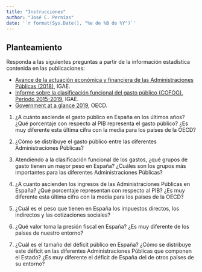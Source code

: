 ```yaml
---
title: "Instrucciones"
author: "José C. Pernías"
date: '`r format(Sys.Date(), "%e de %B de %Y")`'
---
```


## Planteamiento

Responda a las siguientes preguntas a partir de la información
estadística contenida en las publicaciones:

- [Avance de la actuación económica y financiera de las Administraciones Públicas (2018)](https://www.igae.pap.hacienda.gob.es/sitios/igae/es-ES/Contabilidad/ContabilidadNacional/Publicaciones/Paginas/iaavanceactuacioneconomica.aspx), IGAE.
- [Informe sobre la clasificación funcional del gasto público (COFOG). Período 2015-2019](https://www.igae.pap.hacienda.gob.es/sitios/igae/es-ES/Contabilidad/ContabilidadNacional/Publicaciones/Paginas/iacogof.aspx), IGAE.
- [Government at a glance 2019](https://www.oecd-ilibrary.org/governance/government-at-a-glance_22214399), OECD.


1. ¿A cuánto asciende el gasto público en España en los últimos años?
¿Qué porcentaje con respecto al PIB representa el gasto público?  ¿Es
muy diferente esta última cifra con la media para los países de la
OECD?

2. ¿Cómo se distribuye el gasto público entre las diferentes
Administraciones Públicas?

3. Atendiendo a la clasificación funcional de los gastos, ¿qué grupos
de gasto tienen un mayor peso en España? ¿Cuáles son los grupos más
importantes para las diferentes Administraciones Públicas?

4. ¿A cuanto ascienden los ingresos de las Administraciones Públicas
en España? ¿Qué porcentaje representan con respecto al PIB? ¿Es muy
diferente esta última cifra con la media para los países de la
OECD?

5. ¿Cuál es el peso que tienen en España los impuestos directos, los
indirectos y las cotizaciones sociales?

6. ¿Qué valor toma la presión fiscal en España? ¿Es muy diferente de
los países de nuestro entorno?

7. ¿Cuál es el tamaño del déficit público en España? ¿Cómo se
distribuye este déficit en las diferentes Administraciones Públicas
que componen el Estado? ¿Es muy diferente el déficit de España del
de otros países de su entorno?

